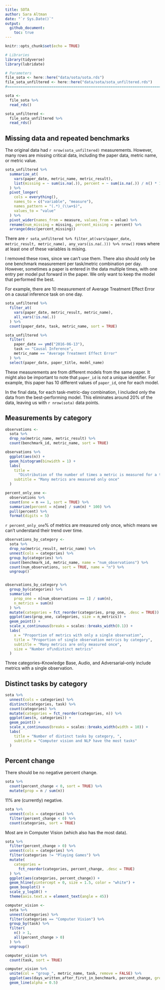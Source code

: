 ```yaml
---
title: SOTA
author: Sara Altman 
date: "`r Sys.Date()`"
output: 
  github_document:
    toc: true
---
```


```r
knitr::opts_chunk$set(echo = TRUE)
```

```r
# Libraries
library(tidyverse)
library(lubridate)

# Parameters
file_sota <- here::here("data/sota/sota.rds")
file_sota_unfiltered <- here::here("data/sota/sota_unfiltered.rds")
#===============================================================================

sota <- 
  file_sota %>% 
  read_rds()

sota_unfiltered <-
  file_sota_unfiltered %>% 
  read_rds()
```

## Missing data and repeated benchmarks

The original data had `r nrow(sota_unfiltered)` measurements. However, many rows are missing critical data, including the paper data, metric name, or metric value.

```r
sota_unfiltered %>% 
  summarize_at(
    vars(paper_date, metric_name, metric_result), 
    list(missing = ~ sum(is.na(.)), percent = ~ sum(is.na(.)) / n() * 100)
  ) %>% 
  pivot_longer(
    cols = everything(), 
    names_to = c("variable", "measure"),
    names_pattern = "(.*)_(\\w+$)",
    values_to = "value"
  ) %>% 
  pivot_wider(names_from = measure, values_from = value) %>% 
  rename(num_missing = missing, percent_missing = percent) %>% 
  arrange(desc(percent_missing))
```

There are `r sota_unfiltered %>% filter_at(vars(paper_date, metric_result, metric_name), any_vars(is.na(.))) %>% nrow()` rows where at least one of these variables is mising.

I removed these rows, since we can't use them. There also should only be one benchmark measurement per task/metric combination per day. However, sometimes a paper is entered in the data multiple times, with one entry per model put forward in the paper. We only want to keep the model that performed the best.

For example, there are 10 measurement of Average Treatment Effect Error on a causal inference task on one day.

```r
sota_unfiltered %>%
  filter_at(
    vars(paper_date, metric_result, metric_name), 
    all_vars(!is.na(.))
  ) %>% 
  count(paper_date, task, metric_name, sort = TRUE) 
```

```r
sota_unfiltered %>% 
  filter(
    paper_date == ymd("2016-06-13"), 
    task == "Causal Inference",
    metric_name == "Average Treatment Effect Error"
  ) %>% 
  select(paper_date, paper_title, model_name)
```

These measurements are from different models from the same paper. It might also be important to note that `paper_id` is _not_ a unique identifier. For example, this paper has 10 different values of `paper_id`, one for each model. 

In the final data, for each task-metric-day combination, I included only the data from the best-performing model. This eliminates around 20% of the data, leaving us with `r nrow(sota)` data points.

## Measurements by category

```r
observations <-
  sota %>% 
  drop_na(metric_name, metric_result) %>% 
  count(benchmark_id, metric_name, sort = TRUE)

observations %>% 
  ggplot(aes(n)) +
  geom_histogram(binwidth = 1) +
  labs(
    title = 
      "Distribution of the number of times a metric is measured for a task",
    subtitle = "Many metrics are measured only once"
  )
```

```r
percent_only_one <-
  observations %>% 
  count(one = n == 1, sort = TRUE) %>% 
  summarize(percent = n[one] / sum(n) * 100) %>% 
  pull(percent) %>% 
  format(digits = 5)
```

`r percent_only_one`% of metrics are measured only once, which means we can't understand their trend over time. 

```r
observations_by_category <-
  sota %>% 
  drop_na(metric_result, metric_name) %>% 
  unnest(cols = categories) %>% 
  group_by(categories) %>% 
  count(benchmark_id, metric_name, name = "num_observations") %>% 
  count(num_observations, sort = TRUE, name = "n") %>% 
  ungroup()


observations_by_category %>% 
  group_by(categories) %>% 
  summarize(
    prop_one = n[num_observations == 1] / sum(n),
    n_metrics = sum(n)
  ) %>% 
  mutate(categories = fct_reorder(categories, prop_one, .desc = TRUE)) %>% 
  ggplot(aes(prop_one, categories, size = n_metrics)) +
  geom_point() +
  scale_x_continuous(breaks = scales::breaks_width(0.1)) +
  labs(
    x = "Proportion of metrics with only a single observation",
    title = "Proportion of single observation metrics by category",
    subtitle = "Many metrics are only measured once",
    size = "Number of\ndistinct metrics"
  )
```

Three categories--Knowledge Base, Audio, and Adversarial--only include metrics with a single observation.

## Distinct tasks by category

```r
sota %>% 
  unnest(cols = categories) %>% 
  distinct(categories, task) %>% 
  count(categories) %>% 
  mutate(categories = fct_reorder(categories, n)) %>%
  ggplot(aes(n, categories)) +
  geom_point() +
  scale_x_continuous(breaks = scales::breaks_width(width = 10)) +
  labs(
    title = "Number of distinct tasks by category, ",
    subtitle = "Computer vision and NLP have the most tasks"
  )
```


## Percent change

There should be no negative percent change.

```r
sota %>% 
  count(percent_change < 0, sort = TRUE) %>% 
  mutate(prop = n / sum(n))
```

11% are (currently) negative.

```r
sota %>% 
  unnest(cols = categories) %>% 
  filter(percent_change < 0) %>% 
  count(categories, sort = TRUE) 
```

Most are in Computer Vision (which also has the most data).

```r
sota %>% 
  filter(percent_change > 0) %>% 
  unnest(cols = categories) %>% 
  filter(categories != "Playing Games") %>% 
  mutate(
    categories = 
      fct_reorder(categories, percent_change, .desc = TRUE)
  ) %>% 
  ggplot(aes(categories, percent_change)) +
  geom_hline(yintercept = 0, size = 1.5, color = "white") +
  geom_boxplot() +
  scale_y_log10() +
  theme(axis.text.x = element_text(angle = 45))
```

```r
computer_vision <-
  sota %>% 
  unnest(categories) %>%  
  filter(categories == "Computer Vision") %>% 
  group_by(task) %>% 
  filter(
    n() > 1,
    all(percent_change > 0)
  ) %>% 
  ungroup()

computer_vision %>% 
  count(task, sort = TRUE)
```

```r
computer_vision %>% 
  unite(col = "group_", metric_name, task, remove = FALSE) %>% 
  ggplot(aes(days_written_after_first_in_benchmark, percent_change, group = group_)) +
  geom_line(alpha = 0.5) 
```

